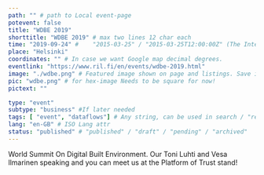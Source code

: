 ```yaml
---
path: "" # path to Local event-page
potevent: false
title: "WDBE 2019"
shorttitle: "WDBE 2019" # max two lines 12 char each
time: "2019-09-24" # 	"2015-03-25" / "2015-03-25T12:00:00Z" (The International Standard)
place: "Helsinki"
coordinates: "" # In case we want Google map decimal degrees.
eventlink: "https://www.ril.fi/en/events/wdbe-2019.html"
image: "./wdbe.png" # Featured image shown on page and listings. Save in same folder. Don't use svg.
pic: "wdbe.png" # for hex-image Needs to be square for now!
pictext: ""

type: "event" 
subtype: "business" #If later needed
tags: [ "event", "dataflows"] # Any string, can be used in search / "related content"
lang: "en-GB" # ISO Lang attr
status: "published" # "published" / "draft" / "pending" / "archived"
---
```

World Summit On Digital Built Environment. Our Toni Luhti and Vesa llmarinen speaking and you can meet us at the Platform of Trust stand! 